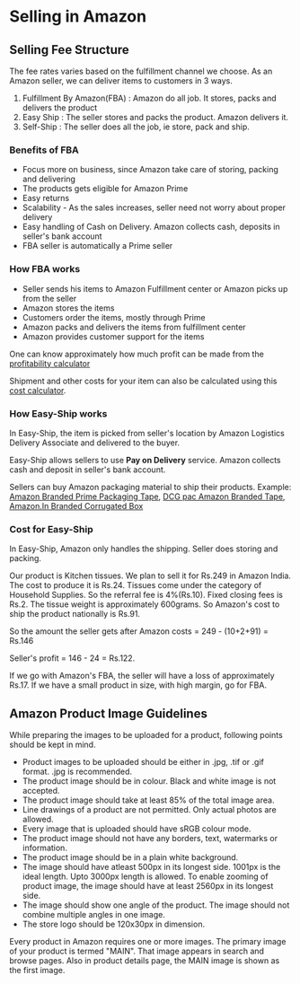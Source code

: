 

<Layout>
<SEO title="Selling in Amazon" />
<JSLayout>

# Selling in Amazon

## Selling Fee Structure

The fee rates varies based on the fulfillment channel we choose. As an Amazon seller, we can deliver items to customers in 3 ways.

1. Fulfillment By Amazon(FBA) : Amazon do all job. It stores, packs and delivers the product
2. Easy Ship : The seller stores and packs the product. Amazon delivers it.
3. Self-Ship : The seller does all the job, ie store, pack and ship.

### Benefits of FBA

- Focus more on business, since Amazon take care of storing, packing and delivering
- The products gets eligible for Amazon Prime
- Easy returns
- Scalability - As the sales increases, seller need not worry about proper delivery
- Easy handling of Cash on Delivery. Amazon collects cash, deposits in seller's bank account
- FBA seller is automatically a Prime seller

### How FBA works

- Seller sends his items to Amazon Fulfillment center or Amazon picks up from the seller
- Amazon stores the items
- Customers order the items, mostly through Prime
- Amazon packs and delivers the items from fulfillment center
- Amazon provides customer support for the items

One can know approximately how much profit can be made from the [profitability calculator](https://sellercentral.amazon.in/fba/profitabilitycalculator/index?lang=en_IN&ref=FBAPricingServicesPage&ld=NSGoogle)

Shipment and other costs for your item can also be calculated using this [cost calculator](https://services.amazon.in/services/sell-on-amazon/pricing.html?ref=as18_in_soa_ben_pricing#Calculator).

### How Easy-Ship works

In Easy-Ship, the item is picked from seller's location by Amazon Logistics Delivery Associate and delivered to the buyer.

Easy-Ship allows sellers to use **Pay on Delivery** service. Amazon collects cash and deposit in seller's bank account.

Sellers can buy Amazon packaging material to ship their products. Example: [Amazon Branded Prime Packaging Tape](https://www.amazon.in/Amazon-Branded-Prime-Packaging-Tape/dp/B07GT2T1G5), [DCG pac Amazon Branded Tape](https://www.amazon.in/Amazon-Branded-Tapes-mtr-Pack/dp/B01N2TH7VU), [Amazon.In Branded Corrugated Box](https://www.amazon.in/dp/B01680KGEA/ref=s9_acsd_otopr_hd_bw_bC2QnO3_c2_x_5_t?pf_rd_m=A1K21FY43GMZF8&pf_rd_s=merchandised-search-11&pf_rd_r=QP1MPRACQAHNPS1X2DAP&pf_rd_t=101&pf_rd_p=e70311f5-3ba7-549d-8c8a-c215cbf834f8&pf_rd_i=11029533031)

### Cost for Easy-Ship

In Easy-Ship, Amazon only handles the shipping. Seller does storing and packing.

Our product is Kitchen tissues. We plan to sell it for Rs.249 in Amazon India. The cost to produce it is Rs.24. Tissues come under the category of Household Supplies. So the referral fee is 4%(Rs.10). Fixed closing fees is Rs.2. The tissue weight is approximately 600grams. So Amazon's cost to ship the product nationally is Rs.91.

So the amount the seller gets after Amazon costs =  249 - (10+2+91) = Rs.146

Seller's profit = 146 - 24 = Rs.122.

If we go with Amazon's FBA, the seller will have a loss of approximately Rs.17. If we have a small product in size, with high margin, go for FBA.

## Amazon Product Image Guidelines

While preparing the images to be uploaded for a product, following points should be kept in mind.

- Product images to be uploaded should be either in .jpg, .tif or .gif format. .jpg is recommended.
- The product image should be in colour. Black and white image is not accepted.
- The product image should take at least 85% of the total image area.
- Line drawings of a product are not permitted. Only actual photos are allowed.
- Every image that is uploaded should have sRGB colour mode.
- The product image should not have any borders, text, watermarks or information.
- The product image should be in a plain white background.
- The image should have atleast 500px in its longest side. 1001px is the ideal length. Upto 3000px length is allowed. To enable zooming of product image, the image should have at least 2560px in its longest side.
- The image should show one angle of the product. The image should not combine multiple angles in one image.
- The store logo should be 120x30px in dimension.

Every product in Amazon requires one or more images. The primary image of your product is termed "MAIN". That image appears in search and browse pages. Also in product details page, the MAIN image is shown as the first image.

</JSLayout>
</Layout>
